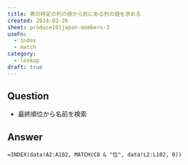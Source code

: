```yaml
---
title: 表の特定の列の値から前にある列の値を求める
created: 2024-02-26
sheet: produce101japan-members-3
useFn:
  - index
  - match
category:
  - lookup
draft: true
---
```


## Question

- 最終順位から名前を検索

## Answer

```
=INDEX(data!A2:A102, MATCH(C8 & "位", data!L2:L102, 0))
```
